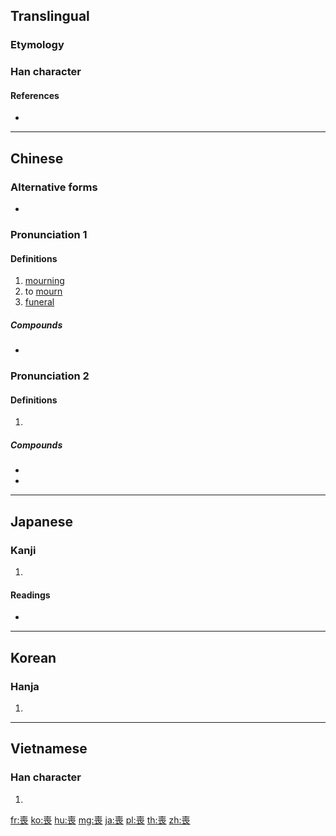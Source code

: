 {{also|丧}}
==Translingual==

===Etymology===
{{Han compound|哭|亾|c1=s|c2=p|t1=cry|ls=ic}}

===Han character===
{{Han char|rn=30|rad=口|as=09|sn=12|four=40732|canj=GRRV}}

====References====
* {{Han ref|kx=0200.120|dkj=03985|dj=0421.230|hdz=10650.030|uh=55AA|ud=21930|bh=B3E0|bd=46048}}

----

==Chinese==
{{zh-forms|s=丧}}

===Alternative forms===
* {{zh-l|䘮}}

===Pronunciation 1===
{{zh-pron
|m=sāng
|c=song1
|h=pfs=sông
|mn=song/sng
|mn_note=song - literary; sng - vernacular
|mc=1
|oc=1,2
|ma=
|cat=n,v
}}

====Definitions====
{{zh-hanzi}}

# [[mourning]]
# to [[mourn]]
# [[funeral]]

=====Compounds=====
* {{zh-l|喪服}}

===Pronunciation 2===
{{zh-pron
|m=sàng
|c=song3
|h=pfs=song
|mn=sòng
|mc=2
|oc=2,1
|ma=
|cat=
}}

====Definitions====
{{zh-hanzi}}

# {{rfdef|zh}}

=====Compounds=====
* {{zh-l|喪失}}
* {{zh-l|喪心病狂}}

----

==Japanese==

===Kanji===
{{ja-kanji|grade=c|rs=口09}}

# {{defn|lang=ja|sort=口09}}

====Readings====
* {{ja-readings|on=[[そう]] (sō)|kun=[[も]] (mo), [[うしなう]] (ushinau), [[ほろびる]] (horobiru)}}

----

==Korean==

===Hanja===
{{ko-hanja|hangeul=상|rv=sang|mr=sang}}

# {{defn|lang=ko|sort=口09}}

----

==Vietnamese==

===Han character===
{{vi-hantu|[[tang]], [[táng]], [[tảng]]|rs=口09}}

# {{defn|lang=vi|sort=口09}}

[[fr:喪]]
[[ko:喪]]
[[hu:喪]]
[[mg:喪]]
[[ja:喪]]
[[pl:喪]]
[[th:喪]]
[[zh:喪]]